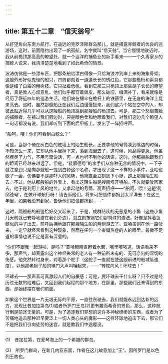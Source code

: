 ```yaml
---
---
---
```

title: 第五十二章　“信天翁号”
---






从好望角向东南方航行，在遥远的克罗泽斯群岛那儿，就是捕露脊鲸者的优良的巡游场，这时，前面隐约出现了一帆孤航，名字就叫“信天翁”。当它慢慢地驶近时，我从前桅顶那高高的瞭望处，就一个远洋的捕鱼业的新手看来——一个久离家乡的捕鲸人说来，我清清楚楚地看到了如此希奇的情景。

波涛仿佛是一些漂布匠，把那条船给漂白得像一只给海浪冲到岸上来的海象骨架。这艘外形好似鬼怪的船只，四周都刻着一道道长长的锈红色，它那些桅桁和索具都像是结了白霜的粗树枝。它只扯着低帆。看到它那三只桅顶上那些胡子长长的瞭望者，真是教人心烦意乱。他们似乎都穿着兽皮，那么破旧，缀满补丁，看来就像是经历了将近四年的巡游生活。他们站在镶牢在桅杆上的铁箍里，在无底的海洋上晃来荡去。这时，虽然那艘船正在我们后边缓慢拢来，我们这六个站在空中的人，却彼此贴近得几乎可以从这艘船的桅顶跳到那艘船的桅顶去。可是，那三个愁眉苦脸的捕鲸者，在掠过我们旁边时，只是眼色柔和地瞟着我们，对我们这边几个瞭望人一句话都没有说，我们却听到下面的后甲板上，发出了一阵招呼声。

“船呵，喂！你们可看到白鲸么？”

可是，当那个倚在灰白色的舷墙上的陌生船长，正要拿他的号筒凑到嘴边的时候，不知怎么一来，它却从他手里掉下来，落到海里去了，这时候，风刮得更急，他虽然费尽了力气，不用号筒说话，可一点也听不到他的话语。这时，他那艘船跟我们的距离已经越来越远了。但是，“裴廓德号”的水手们从各种无言的情况中，一下子就注意到只是向那艘船一提到白鲸这个名称，才出现了这一不祥的小事件，亚哈也歇了一会，仿佛要不是那吓人的风势，他简直会立刻放下小艇，跑上那艘陌生船去。不过，他从那艘船的外表上，看出这陌生船是艘南塔开特船，不久就要驶回家去，他于是利用上风的地位，又拿起他的号筒，高声招呼——“船呵，喂！这是‘裴廓德号’，在做环球航行呀！请告诉他们，将来可把信件都捎到太平洋去！在这三年里，如果我没有到家，告诉他们把信都捎到——”

这时，两艘船的船迹恰好交叉起来了，于是，成群结队的无恶意的小鱼（这些小鱼几天前就已安静地游在我们旁边），就立刻按照它们那特殊的游法，好像是抖着鱼鳍似的冲了出去，前呼后拥地跟在那艘陌生船的两侧游去了。亚哈虽则在他一路驶来，一定早就经常看到这种现象，然而在任何一个害偏热症的人的眼里，最微不足道的事情也说不定是富有深意的。

“你们不跟我一起游啦，是吗？”亚哈眼睛直瞪着水面，嘴里嘟哝道。话语看来不多，那声气，却表露出这个神经失常的老人有一种前所未有的、无可奈何的深切的伤感。他突然转过身来，对着那个舵手（这舵手一直就在使这艘前进的船减低速度），以他那老狮子般的嗓门大声叫嚷起来，——“转舵向风！环球去！”

环球去——那声音可真激起人们的自豪感；可是，要环球去干什么呀？只不过是经历过无数的险难后，又回到我们起程的那个地方，在那里，那些我们还未得到的东西，却始终摆在我们前面。

如果这个世界是一片无垠无际的平原，一直往东驶去，我们就能永远到达新的远方，发现比昔加拉第岛(1)或者所罗门王岛(2)更有趣而希奇的景色，那么，这种航行倒是前途无量的。可是，为了追逐我们梦想的这许多神秘缥缈的东西，或者为了苦痛地追击那种迟早要泛上一切人类心头的魔影——这样环球地追击下去，那它们不是把我们引向徒劳的迷宫，就是教我们中途覆没。



* * *



(1)　昔加拉第，在爱琴海上的一个希腊的群岛。

(2)　所罗门群岛，在新几内亚东面，作者在这儿故意加上“王”。因所罗门是以色列王故也。